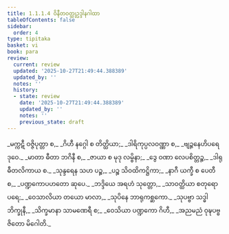 ```yaml
---
title: 1.1.1.4 ဝိနီတဝတ္ထုဥဒ္ဒါနဂါထာ
tableOfContents: false
sidebar:
  order: 4
type: tipitaka
basket: vi
book: para
review:
  current: review
  updated: '2025-10-27T21:49:44.388389'
  updated_by: ''
  notes: ''
  history:
  - state: review
    date: '2025-10-27T21:49:44.388389'
    updated_by: ''
    notes: ''
    previous_state: draft
---
```



<ReviewStatus review={frontmatter.review} showDetails={true} />

<HypothesisAnnotation frontmatter={frontmatter} />

<DynamicBreadcrumb />

<Paragraph number="140" type="verses" book="para">
_မက္ကဋီ ဝဇ္ဇိပုတ္တာ စ,_  
_ဂိဟီ နဂ္ဂေါ စ တိတ္ထိယာ;_  
_ဒါရိကုပ္ပလဝဏ္ဏာ စ,_  
_ဗျဉ္ဇနေဟိပရေ ဒုဝေ._  

</Paragraph>

<Paragraph number="141" type="verses" book="para">
_မာတာ ဓီတာ ဘဂိနီ စ,_  
_ဇာယာ စ မုဒု လမ္ဗိနာ;_  
_ဒွေ ဝဏာ လေပစိတ္တဉ္စ,_  
_ဒါရုဓီတလိကာယ စ._  

</Paragraph>

<Paragraph number="142" type="verses" book="para">
_သုန္ဒရေန သဟ ပဉ္စ,_  
_ပဉ္စ သိဝထိကဋ္ဌိကာ;_  
_နာဂီ ယက္ခီ စ ပေတီ စ,_  
_ပဏ္ဍကောပဟတော ဆုပေ._  

</Paragraph>

<Paragraph number="143" type="verses" book="para">
_ဘဒ္ဒိယေ အရဟံ သုတ္တော,_  
_သာဝတ္ထိယာ စတုရော ပရေ;_  
_ဝေသာလိယာ တယော မာလာ,_  
_သုပိနေ ဘာရုကစ္ဆကော._  

</Paragraph>

<Paragraph number="144" type="verses" book="para">
_သုပဗ္ဗာ သဒ္ဓါ ဘိက္ခုနီ,_  
_သိက္ခမာနာ သာမဏေရီ စ;_  
_ဝေသိယာ ပဏ္ဍကော ဂိဟီ,_  
_အညမညံ ဝုဍ္ဎပဗ္ဗဇိတော မိဂေါတိ._
</Paragraph>